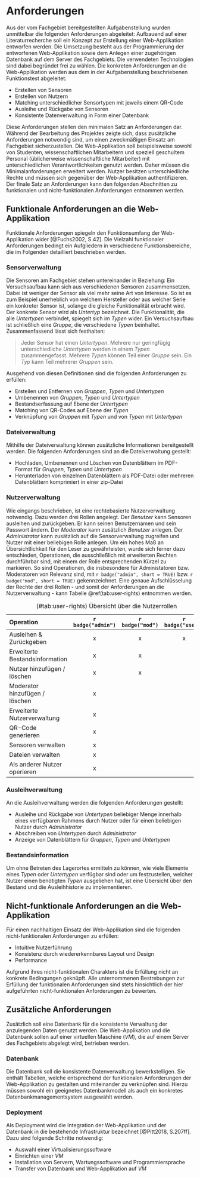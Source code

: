 # Anforderungen {#requirements}

Aus der vom Fachgebiet bereitgestellten Aufgabenstellung wurden unmittelbar die folgenden Anforderungen abgeleitet: Aufbauend auf einer Literaturrecherche soll ein Konzept zur Erstellung einer Web-Applikation entworfen werden. Die Umsetzung besteht aus der Programmierung der entworfenen Web-Applikation sowie dem Anlegen einer zugehörigen Datenbank auf dem Server des Fachgebiets. Die verwendeten Technologien sind dabei begründet frei zu wählen. Die konkreten Anforderungen an die Web-Applikation werden aus dem in der Aufgabenstellung beschriebenen Funktionstest abgeleitet:

* Erstellen von Sensoren
* Erstellen von Nutzern
* Matching unterschiedlicher Sensortypen mit jeweils einem QR-Code
* Ausleihe und Rückgabe von Sensoren
* Konsistente Datenverwaltung in Form einer Datenbank

Diese Anforderungen stellen den minimalen Satz an Anforderungen dar. Während der Bearbeitung des Projektes zeigte sich, dass zusätzliche Anforderungen notwendig sind, um einen zweckmäßigen Einsatz am Fachgebiet sicherzustellen. Die Web-Applikation soll beispielsweise sowohl von Studenten, wissenschaftlichen Mitarbeitern und speziell geschultem Personal (üblicherweise wissenschaftliche Mitarbeiter) mit unterschiedlichen Verantwortlichkeiten genutzt werden. Daher müssen die Minimalanforderungen erweitert werden. Nutzer besitzen unterschiedliche Rechte und müssen sich gegenüber der Web-Applikation authentifizieren. Der finale Satz an Anforderungen kann den folgenden Abschnitten zu funktionalen und nicht-funktionalen Anforderungen entnommen werden.

## Funktionale Anforderungen an die Web-Applikation

Funktionale Anforderungen spiegeln den Funktionsumfang der Web-Applikation wider [@Fuchs2002, S.42]. Die Vielzahl funktionaler Anforderungen bedingt ein Aufgliedern in verschiedene Funktionsbereiche, die im Folgenden detailliert beschrieben werden.

### Sensorverwaltung

Die Sensoren am Fachgebiet stehen untereinander in Beziehung: Ein Versuchsaufbau kann sich aus verschiedenen Sensoren zusammensetzen. Dabei ist weniger der Sensor als viel mehr seine Art von Interesse. So ist es zum Beispiel unerheblich von welchem Hersteller oder aus welcher Serie ein konkreter Sensor ist, solange die gleiche Funktionalität erbracht wird. Der konkrete Sensor wird als *Untertyp* bezeichnet. Die Funktionalität, die alle *Untertypen* verbindet, spiegelt sich im *Typen* wider. Ein Versuchsaufbau ist schließlich eine *Gruppe*, die verschiedene *Typen* beinhaltet. Zusammenfassend lässt sich festhalten: 

> Jeder Sensor hat einen *Untertypen*. Mehrere nur geringfügig unterschiedliche *Untertypen* werden in einem *Typen* zusammengefasst. Mehrere *Typen* können Teil einer *Gruppe* sein. Ein *Typ* kann Teil mehrerer *Gruppen* sein.

Ausgehend von diesen Definitionen sind die folgenden Anforderungen zu erfüllen:

* Erstellen und Entfernen von *Gruppen*, *Typen* und *Untertypen*
* Umbenennen von *Gruppen*, *Typen* und *Untertypen* 
* Bestandserfassung auf Ebene der *Untertypen*
* Matching von QR-Codes auf Ebene der *Typen*
* Verknüpfung von *Gruppen* mit *Typen* und von *Typen* mit *Untertypen*

### Dateiverwaltung

Mithilfe der Dateiverwaltung können zusätzliche Informationen bereitgestellt werden. Die folgenden Anforderungen sind an die Dateiverwaltung gestellt:

* Hochladen, Umbenennen und Löschen von Datenblättern im PDF-Format für *Gruppen*, *Typen* und *Untertypen*
* Herunterladen von einzelnen Datenblättern als PDF-Datei oder mehreren Datenblättern komprimiert in einer zip-Datei 

### Nutzerverwaltung

Wie eingangs beschrieben, ist eine rechtebasierte Nutzerverwaltung notwendig. Dazu werden drei Rollen angelegt. Der *Benutzer* kann Sensoren ausleihen und zurückgeben. Er kann seinen Benutzernamen und sein Passwort ändern. Der *Moderator* kann zusätzlich *Benutzer* anlegen. Der *Administrator* kann zusätzlich auf die Sensorverwaltung zugreifen und Nutzer mit einer beliebigen Rolle anlegen. Um ein hohes Maß an Übersichtlichkeit für den Leser zu gewährleisten, wurde sich ferner dazu entschieden, Operationen, die ausschließlich mit erweiterten Rechten durchführbar sind, mit einem der Rolle entsprechenden Kürzel zu markieren. So sind Operationen, die insbesondere für Administatoren bzw. Moderatoren von Relevanz sind, mit `r badge("admin", short = TRUE)` bzw. `r badge("mod", short = TRUE)` gekennzeichnet. Eine genaue Aufschlüsselung der Rechte der drei Rollen - und somit der Anforderungen an die Nutzerverwaltung - kann Tabelle \@ref(tab:user-rights) entnommen werden. 

| Operation | `r badge("admin")` | `r badge("mod")` | `r badge("user")` |
|:------------ | :--: | :--: | :--: |
| Ausleihen & Zurückgeben | x | x | x |
| Erweiterte Bestandsinformation | x | x | |
| Nutzer hinzufügen / löschen | x | x | |
| Moderator hinzufügen / löschen | x | | |
| Erweiterte Nutzerverwaltung | x | | |
| QR-Code generieren | x | | |
| Sensoren verwalten | x | | |
| Dateien verwalten | x | | |
| Als anderer Nutzer operieren | x | | |

Table: (\#tab:user-rights) Übersicht über die Nutzerrollen

### Ausleihverwaltung

An die Ausleihverwaltung werden die folgenden Anforderungen gestellt:

* Ausleihe und Rückgabe von *Untertypen* beliebiger Menge innerhalb eines verfügbaren Rahmens durch Nutzer oder für einen beliebigen Nutzer durch *Administrator*
* Abschreiben von *Untertypen* durch *Administrator*
* Anzeige von Datenblättern für *Gruppen*, *Typen* und *Untertypen*

### Bestandsinformation

Um ohne Betreten des Lagerortes ermitteln zu können, wie viele Elemente eines *Typen* oder *Untertypen* verfügbar sind oder um festzustellen, welcher Nutzer einen benötigten *Typen* ausgeliehen hat, ist eine Übersicht über den Bestand und die Ausleihhistorie zu implementieren.

## Nicht-funktionale Anforderungen an die Web-Applikation

Für einen nachhaltigen Einsatz der Web-Applikation sind die folgenden nicht-funktionalen Anforderungen zu erfüllen:

* Intuitive Nutzerführung
* Konsistenz durch wiedererkennbares Layout und Design
* Performance

Aufgrund ihres nicht-funktionalen Charakters ist die Erfüllung nicht an konkrete Bedingungen geknüpft. Alle unternommenen Bestrebungen zur Erfüllung der funktionalen Anforderungen sind stets hinsichtlich der hier aufgeführten nicht-funktionalen Anforderungen zu bewerten.

## Zusätzliche Anforderungen

Zusätzlich soll eine Datenbank für die konsistente Verwaltung der anzulegenden Daten genutzt werden. Die Web-Applikation und die Datenbank sollen auf einer virtuellen Maschine (*VM*), die auf einem Server des Fachgebiets abgelegt wird, betrieben werden.

### Datenbank

Die Datenbank soll die konsistente Datenverwaltung bewerkstelligen. Sie enthält Tabellen, welche entsprechend der funktionalen Anforderungen der Web-Applikation zu gestalten und miteinander zu verknüpfen sind. Hierzu müssen sowohl ein geeignetes Datenbankmodell als auch ein konkretes Datenbankmanagementsystem ausgewählt werden.

### Deployment

Als Deployment wird die Integration der Web-Applikation und der Datenbank in die bestehende Infrastruktur bezeichnet [@Pitt2018, S.207ff]. Dazu sind folgende Schritte notwendig:

* Auswahl einer Virtualisierungssoftware
* Einrichten einer *VM*
* Installation von Servern, Wartungssoftware und Programmiersprache
* Transfer von Datenbank und Web-Applikation auf *VM*